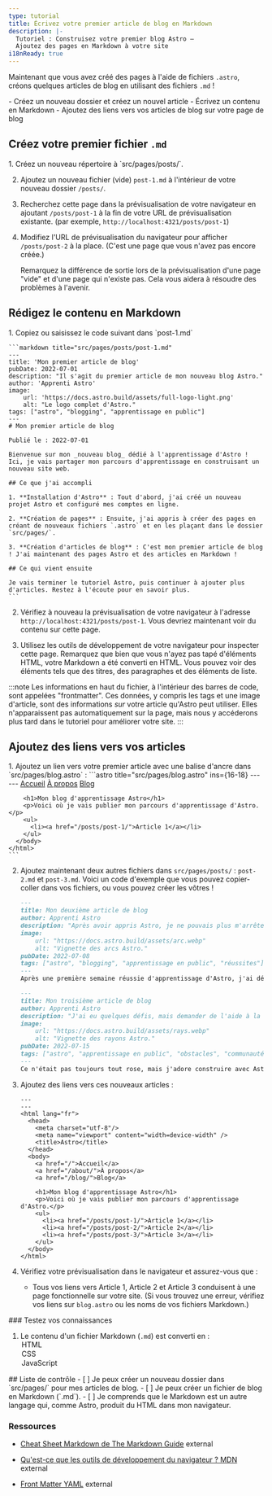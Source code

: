 ```yaml
---
type: tutorial
title: Écrivez votre premier article de blog en Markdown
description: |-
  Tutoriel : Construisez votre premier blog Astro —
  Ajoutez des pages en Markdown à votre site
i18nReady: true
---
```


Maintenant que vous avez créé des pages à l'aide de fichiers `.astro`, créons quelques articles de blog en utilisant des fichiers `.md` !

<PreCheck>
  - Créez un nouveau dossier et créez un nouvel article
  - Écrivez un contenu en Markdown
  - Ajoutez des liens vers vos articles de blog sur votre page de blog
</PreCheck>

## Créez votre premier fichier `.md`

<Steps>
1. Créez un nouveau répertoire à `src/pages/posts/`. 

2. Ajoutez un nouveau fichier (vide) `post-1.md` à l'intérieur de votre nouveau dossier `/posts/`.

3. Recherchez cette page dans la prévisualisation de votre navigateur en ajoutant `/posts/post-1` à la fin de votre URL de prévisualisation existante. (par exemple, `http://localhost:4321/posts/post-1`)

4. Modifiez l'URL de prévisualisation du navigateur pour afficher `/posts/post-2` à la place. (C'est une page que vous n'avez pas encore créée.) 

    Remarquez la différence de sortie lors de la prévisualisation d'une page "vide" et d'une page qui n'existe pas. Cela vous aidera à résoudre des problèmes à l'avenir.
</Steps>

## Rédigez le contenu en Markdown

<Steps>
1. Copiez ou saisissez le code suivant dans `post-1.md`

    ```markdown title="src/pages/posts/post-1.md"
    ---
    title: 'Mon premier article de blog'
    pubDate: 2022-07-01
    description: "Il s'agit du premier article de mon nouveau blog Astro."
    author: 'Apprenti Astro'
    image:
        url: 'https://docs.astro.build/assets/full-logo-light.png' 
        alt: "Le logo complet d'Astro."
    tags: ["astro", "blogging", "apprentissage en public"]
    ---
    # Mon premier article de blog

    Publié le : 2022-07-01

    Bienvenue sur mon _nouveau blog_ dédié à l'apprentissage d'Astro ! Ici, je vais partager mon parcours d'apprentissage en construisant un nouveau site web.

    ## Ce que j'ai accompli

    1. **Installation d'Astro** : Tout d'abord, j'ai créé un nouveau projet Astro et configuré mes comptes en ligne.

    2. **Création de pages** : Ensuite, j'ai appris à créer des pages en créant de nouveaux fichiers `.astro` et en les plaçant dans le dossier `src/pages/`.

    3. **Création d'articles de blog** : C'est mon premier article de blog ! J'ai maintenant des pages Astro et des articles en Markdown !

    ## Ce qui vient ensuite

    Je vais terminer le tutoriel Astro, puis continuer à ajouter plus d'articles. Restez à l'écoute pour en savoir plus.
    ```

2. Vérifiez à nouveau la prévisualisation de votre navigateur à l'adresse `http://localhost:4321/posts/post-1`. Vous devriez maintenant voir du contenu sur cette page.

3. Utilisez les outils de développement de votre navigateur pour inspecter cette page. Remarquez que bien que vous n'ayez pas tapé d'éléments HTML, votre Markdown a été converti en HTML. Vous pouvez voir des éléments tels que des titres, des paragraphes et des éléments de liste.
</Steps>

:::note
Les informations en haut du fichier, à l'intérieur des barres de code, sont appelées "frontmatter". Ces données, y compris les tags et une image d'article, sont des informations *sur* votre article qu'Astro peut utiliser. Elles n'apparaissent pas automatiquement sur la page, mais nous y accéderons plus tard dans le tutoriel pour améliorer votre site. 
:::

## Ajoutez des liens vers vos articles

<Steps>
1. Ajoutez un lien vers votre premier article avec une balise d'ancre dans `src/pages/blog.astro` :
    ```astro title="src/pages/blog.astro" ins={16-18}
    ---
    ---
    <html lang="fr">
      <head>
        <meta charset="utf-8"/>
        <meta name="viewport" content="width=device-width" />
        <title>Astro</title>
      </head>
      <body>
        <a href="/">Accueil</a>
        <a href="/about/">À propos</a>
        <a href="/blog/">Blog</a>

        <h1>Mon blog d'apprentissage Astro</h1>
        <p>Voici où je vais publier mon parcours d'apprentissage d'Astro.</p>
        <ul>
          <li><a href="/posts/post-1/">Article 1</a></li>
        </ul>
      </body>
    </html>
    ```

2. Ajoutez maintenant deux autres fichiers dans `src/pages/posts/` : `post-2.md` et `post-3.md`. Voici un code d'exemple que vous pouvez copier-coller dans vos fichiers, ou vous pouvez créer les vôtres !

    ```md title="src/pages/posts/post-2.md"
    ---
    title: Mon deuxième article de blog
    author: Apprenti Astro
    description: "Après avoir appris Astro, je ne pouvais plus m'arrêter !"
    image: 
        url: "https://docs.astro.build/assets/arc.webp"
        alt: "Vignette des arcs Astro."
    pubDate: 2022-07-08
    tags: ["astro", "blogging", "apprentissage en public", "réussites"]
    ---
    Après une première semaine réussie d'apprentissage d'Astro, j'ai décidé d'en faire un peu plus. J'ai écrit et importé un petit composant de mémoire !
    ```

    ```md title="src/pages/posts/post-3.md"
    ---
    title: Mon troisième article de blog
    author: Apprenti Astro
    description: "J'ai eu quelques défis, mais demander de l'aide à la communauté m'a vraiment aidé !"
    image: 
        url: "https://docs.astro.build/assets/rays.webp"
        alt: "Vignette des rayons Astro."
    pubDate: 2022-07-15
    tags: ["astro", "apprentissage en public", "obstacles", "communauté"]
    ---
    Ce n'était pas toujours tout rose, mais j'adore construire avec Astro. Et, la [communauté Discord](https://astro.build/chat) est vraiment sympathique et serviable !
    ```

3. Ajoutez des liens vers ces nouveaux articles :

    ```astro title="src/pages/blog.astro" ins={18-19}
    ---
    ---
    <html lang="fr">
      <head>
        <meta charset="utf-8"/>
        <meta name="viewport" content="width=device-width" />
        <title>Astro</title>
      </head>
      <body>
        <a href="/">Accueil</a>
        <a href="/about/">À propos</a>
        <a href="/blog/">Blog</a>

        <h1>Mon blog d'apprentissage Astro</h1>
        <p>Voici où je vais publier mon parcours d'apprentissage d'Astro.</p>
        <ul>
          <li><a href="/posts/post-1/">Article 1</a></li>
          <li><a href="/posts/post-2/">Article 2</a></li>
          <li><a href="/posts/post-3/">Article 3</a></li>
        </ul>
      </body>
    </html>
    ```

4. Vérifiez votre prévisualisation dans le navigateur et assurez-vous que :

    - Tous vos liens vers Article 1, Article 2 et Article 3 conduisent à une page fonctionnelle sur votre site. (Si vous trouvez une erreur, vérifiez vos liens sur `blog.astro` ou les noms de vos fichiers Markdown.)
</Steps>


<Box icon="question-mark">
### Testez vos connaissances

1. Le contenu d'un fichier Markdown (`.md`) est converti en :
    <MultipleChoice>
        <Option isCorrect>HTML</Option>
        <Option>CSS</Option>
        <Option>JavaScript</Option>
    </MultipleChoice>
</Box>

<Box icon="check-list">
## Liste de contrôle

<Checklist>
- [ ] Je peux créer un nouveau dossier dans `src/pages/` pour mes articles de blog.
- [ ] Je peux créer un fichier de blog en Markdown (`.md`).
- [ ] Je comprends que le Markdown est un autre langage qui, comme Astro, produit du HTML dans mon navigateur.
</Checklist>
</Box>

### Ressources

- [Cheat Sheet Markdown de The Markdown Guide](https://www.markdownguide.org/cheat-sheet/) <Badge>external</Badge>

- [Qu'est-ce que les outils de développement du navigateur ? MDN](https://developer.mozilla.org/fr/docs/Apprendre/Questions_frequentes/Quels_sont_les_outils_de_developpement_du_navigateur) <Badge>external</Badge>

- [Front Matter YAML](https://assemble.io/docs/YAML-front-matter.html) <Badge>external</Badge>
